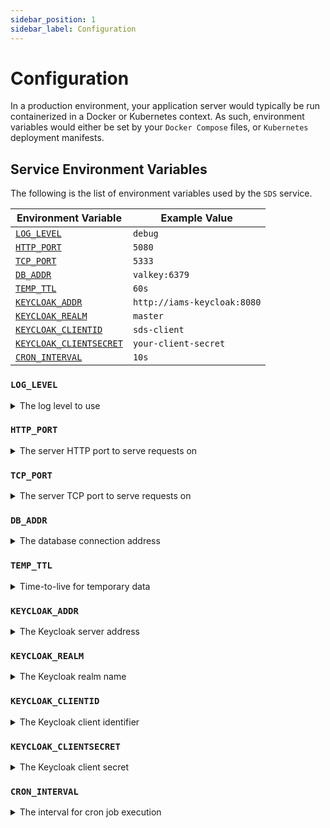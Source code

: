 ```yaml
---
sidebar_position: 1
sidebar_label: Configuration
---
```



# Configuration

In a production environment, your application server would typically be run containerized in a Docker or Kubernetes
context. As such, environment variables would either be set by your `Docker Compose` files, or `Kubernetes` deployment
manifests.

## Service Environment Variables

The following is the list of environment variables used by the `SDS` service.

| Environment Variable                                      | Example Value                   |
| --------------------------------------------------------- | ------------------------------- |
| [`LOG_LEVEL`](#log_level)                                 | `debug`                         |
| [`HTTP_PORT`](#http_port)                                 | `5080`                          |
| [`TCP_PORT`](#tcp_port)                                   | `5333`                          |
| [`DB_ADDR`](#db_addr)                                     | `valkey:6379`                   |
| [`TEMP_TTL`](#temp_ttl)                                   | `60s`                           |
| [`KEYCLOAK_ADDR`](#keycloak_addr)                         | `http://iams-keycloak:8080`     |
| [`KEYCLOAK_REALM`](#keycloak_realm)                       | `master`                        |
| [`KEYCLOAK_CLIENTID`](#keycloak_clientid)                 | `sds-client`                    |
| [`KEYCLOAK_CLIENTSECRET`](#keycloak_clientsecret)         | `your-client-secret`            |
| [`CRON_INTERVAL`](#cron_interval)                         | `10s`                           |

### `LOG_LEVEL`

<details>
    <summary>The log level to use</summary>
    <div>
        This currently only accepts "debug". If set to debug, the logger will be configured to run at "development"
        mode, which essentially logs at debug level. Any other value will cause it to run at "production" mode, which
        logs at the info level.
    </div>

</details>

### `HTTP_PORT`

<details>
	<summary>The server HTTP port to serve requests on</summary>
	<div>
		This should be any valid port number (1 to 65536).
    </div>
</details>

### `TCP_PORT`

<details>
	<summary>The server TCP port to serve requests on</summary>
	<div>
		This should be any valid port number (1 to 65536). Used for TCP-based communication with SDS client library.
    </div>
</details>

### `DB_ADDR`

<details>
	<summary>The database connection address</summary>
	<div>
		The address and port of the database server (typically Valkey/Redis). Format should be `hostname:port`.
    </div>
</details>

### `TEMP_TTL`

<details>
	<summary>Time-to-live for temporary data</summary>
	<div>
		Duration that temporary data should be retained before expiration. Accepts time formats like `60s`, `5m`, `1h`.
    </div>
</details>

### `KEYCLOAK_ADDR`

<details>
	<summary>The Keycloak server address</summary>
	<div>
		The full URL of the Keycloak authentication server including protocol and port.
    </div>
</details>

### `KEYCLOAK_REALM`

<details>
	<summary>The Keycloak realm name</summary>
	<div>
		The name of the Keycloak realm that contains the client configuration for this service.
    </div>
</details>

### `KEYCLOAK_CLIENTID`

<details>
	<summary>The Keycloak client identifier</summary>
	<div>
		The client ID configured in Keycloak for this service to authenticate against.
    </div>
</details>

### `KEYCLOAK_CLIENTSECRET`

<details>
	<summary>The Keycloak client secret</summary>
	<div>
		The client secret configured in Keycloak for this service. This should be kept secure and not exposed in logs.
    </div>
</details>

### `CRON_INTERVAL`

<details>
	<summary>The interval for cron job execution</summary>
	<div>
		How frequently cron jobs for synchronize keycloak active session with SDS store should run. Accepts time
        formats like `10s`, `1m`, `5m`.
    </div>
</details>
